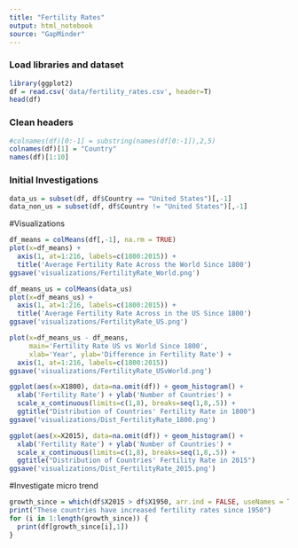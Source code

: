 ```yaml
---
title: "Fertility Rates"
output: html_notebook
source: "GapMinder"
---
```


### Load libraries and dataset
```r
library(ggplot2)
df = read.csv('data/fertility_rates.csv', header=T)
head(df)
```

### Clean headers
```r
#colnames(df)[0:-1] = substring(names(df[0:-1]),2,5)
colnames(df)[1] = "Country"
names(df)[1:10]
```

### Initial Investigations
```r
data_us = subset(df, df$Country == "United States")[,-1]
data_non_us = subset(df, df$Country != "United States")[,-1]
```

#Visualizations
```r
df_means = colMeans(df[,-1], na.rm = TRUE)
plot(x=df_means) +
  axis(1, at=1:216, labels=c(1800:2015)) +
  title('Average Fertility Rate Across the World Since 1800')
ggsave('visualizations/FertilityRate_World.png')

df_means_us = colMeans(data_us)
plot(x=df_means_us) +
  axis(1, at=1:216, labels=c(1800:2015)) +
  title('Average Fertility Rate Across in the US Since 1800')
ggsave('visualizations/FertilityRate_US.png')

plot(x=df_means_us - df_means,
     main='Fertility Rate US vs World Since 1800',
     xlab='Year', ylab='Difference in Fertility Rate') +
  axis(1, at=1:216, labels=c(1800:2015))
ggsave('visualizations/FertilityRate_USvWorld.png')
```


```r
ggplot(aes(x=X1800), data=na.omit(df)) + geom_histogram() +
  xlab('Fertility Rate') + ylab('Number of Countries') +
  scale_x_continuous(limits=c(1,8), breaks=seq(1,8,.5)) +
  ggtitle("Distribution of Countries' Fertility Rate in 1800")
ggsave('visualizations/Dist_FertilityRate_1800.png')

ggplot(aes(x=X2015), data=na.omit(df)) + geom_histogram() +
  xlab('Fertility Rate') + ylab('Number of Countries') +
  scale_x_continuous(limits=c(1,8), breaks=seq(1,8,.5)) +
  ggtitle("Distribution of Countries' Fertility Rate in 2015")
ggsave('visualizations/Dist_FertilityRate_2015.png')
```

#Investigate micro trend
```r
growth_since = which(df$X2015 > df$X1950, arr.ind = FALSE, useNames = TRUE)
print("These countries have increased fertility rates since 1950")
for (i in 1:length(growth_since)) {
  print(df[growth_since[i],1])
}
```

